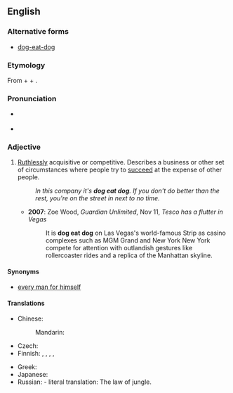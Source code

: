 {{also|dog-eat-dog}}
==English==

===Alternative forms===
* [[dog-eat-dog]]

===Etymology===
From {{m|en|dog}} + {{m|en|eat}} + {{m|en|dog}}.
{{etystub|en|origin, uses of the phrase since 20th century?}}

===Pronunciation===
* {{a|UK}} {{IPA|/dɒɡ iːt dɒɡ/|lang=en}}
* {{a|US}} {{IPA|/dɔɡ it dɔɡ/|lang=en}}

===Adjective===
{{en-adj|-}}

# {{lb|en|idiom}}[[ruthless|Ruthlessly]] acquisitive or competitive. Describes a business or other set of circumstances where people try to [[succeed]] at the expense of other people.
#: ''In this company it's '''dog eat dog'''. If you don't do better than the rest, you're on the street in next to no time.''
#* '''2007''': Zoe Wood, ''Guardian Unlimited'', Nov 11, ''Tesco has a flutter in Vegas''
#*: It is '''dog eat dog''' on Las Vegas's world-famous Strip as casino complexes such as MGM Grand and New York New York compete for attention with outlandish gestures like rollercoaster rides and a replica of the Manhattan skyline.

====Synonyms====
* [[every man for himself]]

====Translations====
{{trans-top|harsh and ruthless}}
* Chinese:
*: Mandarin: {{t|cmn|狗咬狗|tr=gǒuyǎogǒu|sc=Hani}}
* Czech: {{t|cs|podle zákona džungle}}
* Finnish: {{t+|fi|häikäilemätön}}, {{t+|fi|säälimätön}}, {{t+|fi|ankara}}, {{t+|fi|armoton}}, {{t+|fi|karu}}
{{trans-mid}}
* Greek: {{t|el|κλέψας του κλέψαντος}}
* Japanese: {{t|ja|食うか食われるか|tr=kuuka kuwareruka}}
* Russian: {{t+|ru|зако́н джунглей|m}} - literal translation: The law of jungle.
{{trans-bottom}}